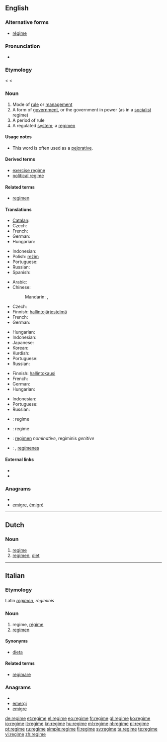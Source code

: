 {{also|Regime|régime}}
==English==
{{wikipedia}}

===Alternative forms===
* [[régime]]

===Pronunciation===
* {{IPA|/rəˈʒim/|/ˈreɪʒim/}}

===Etymology===
< {{etyl|fr}} {{term|régime}} < {{etyl|la}} {{term|regimen||direction, government}}

===Noun===
{{en-noun}}

# Mode of [[rule]] or [[management]]
# A form of [[government]], or the government in power (as in a [[socialist]] regime)
# A period of rule
# A regulated [[system]]; a [[regimen]]

====Usage notes====
* This word is often used as a [[pejorative]].

====Derived terms====
* [[exercise regime]]
* [[political regime]]

====Related terms====
* [[regimen]]

====Translations====
{{trans-top|mode of rule or management}}
* [[Catalan]]: {{t|ca|règim|m}}
* Czech: {{t-|cs|režim|m}}
* French: {{t+|fr|régime|m}}
* German: {{t+|de|Regime|n}}
* Hungarian: {{t-|hu|rezsim}}
{{trans-mid}}
* Indonesian: {{t|id|rezim}}
* Polish: [[reżim]] {{m}}
* Portuguese: {{t+|pt|regime|m}}
* Russian: {{t+|ru|режим|m|tr=režím}}
* Spanish: {{t+|es|régimen|m}}
{{trans-bottom}}

{{trans-top|form of government}}
* Arabic: {{t+|ar|نظام|m|tr=niZaam}}
* Chinese:
*: Mandarin: {{t|cmn|政權|sc=Hani}}, {{t|cmn|政权|tr=zhèngquán|sc=Hani}}
* Czech: {{t-|cs|režim|m}}
* Finnish: [[hallintojärjestelmä]]
* French: {{t+|fr|régime|m}}
* German: {{t+|de|Regime|n}}
{{trans-mid}}
* Hungarian: {{t-|hu|rezsim}}
* Indonesian: {{t|id|rezim}}
* Japanese: {{t+|ja|政権|tr=せいけん, seiken}}
* Korean: {{t|ko|정권|tr=jeonggwon|sc=Hang}}
* Kurdish: {{ku-Arab|[[ڕژێم]]}}
* Portuguese: {{t+|pt|regime|m}}
* Russian: {{t+|ru|режим|m|tr=režím}}
{{trans-bottom}}

{{trans-top|period of rule}}
* Finnish: [[hallintokausi]]
* French: {{t+|fr|régime|m}}
* German: {{t+|de|Regime|n}}
* Hungarian: {{t-|hu|rezsim}}
{{trans-mid}}
* Indonesian: {{t|id|rezim}}
* Portuguese: {{t+|pt|regime|m}}
* Russian: {{t+|ru|режим|m|tr=režím}}
{{trans-bottom}}

{{checktrans-top}}
* {{ttbc|nl}}: regime
* {{ttbc|it}}: regime
{{trans-mid}}
* {{ttbc|la}}: [[regimen]] ''nominative'', regiminis ''genitive''
* {{ttbc|es}}: {{t+|es|régimen|m}}, [[regímenes]] {{m|p}}
{{trans-bottom}}

====External links====
* {{R:Webster 1913}}
* {{R:Century 1911}}

===Anagrams===
* {{alphagram|eegimr}}
* [[emigre#English|emigre]], [[émigré#English|émigré]]

----

==Dutch==

===Noun===
{{nl-noun|g=n|regimes|regimetje}}

# [[#English|regime]]
# [[regimen]], [[diet]]

----

==Italian==

===Etymology===
Latin ''[[regimen]], regiminis''

===Noun===
{{it-noun|regim|m|e|i}}

# regime, [[régime]]
# [[regimen]]

====Synonyms====
* [[dieta]]

====Related terms====
* [[regimare]]

===Anagrams===
* {{alphagram|eegimr}}
* [[emergi#Italian|emergi]]
* [[emigre#Italian|emigre]]

[[de:regime]]
[[et:regime]]
[[el:regime]]
[[eo:regime]]
[[fr:regime]]
[[gl:regime]]
[[ko:regime]]
[[io:regime]]
[[it:regime]]
[[kn:regime]]
[[hu:regime]]
[[ml:regime]]
[[nl:regime]]
[[pl:regime]]
[[pt:regime]]
[[ru:regime]]
[[simple:regime]]
[[fi:regime]]
[[sv:regime]]
[[ta:regime]]
[[te:regime]]
[[vi:regime]]
[[zh:regime]]